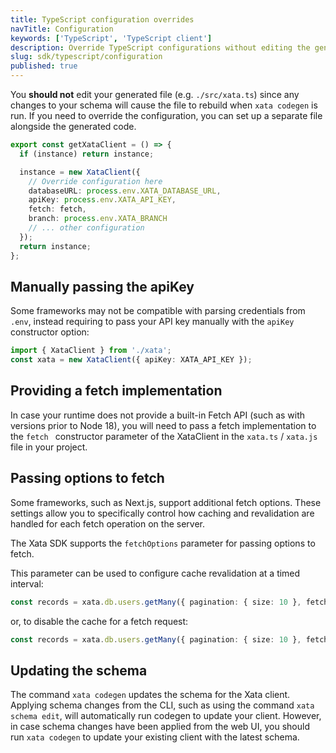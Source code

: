 ```yaml
---
title: TypeScript configuration overrides
navTitle: Configuration
keywords: ['TypeScript', 'TypeScript client']
description: Override TypeScript configurations without editing the generated file
slug: sdk/typescript/configuration
published: true
---
```


You **should not** edit your generated file (e.g. `./src/xata.ts`) since any changes to your schema will cause the file to rebuild when `xata codegen` is run. If you need to override the configuration, you can set up a separate file alongside the generated code.

```ts
export const getXataClient = () => {
  if (instance) return instance;

  instance = new XataClient({
    // Override configuration here
    databaseURL: process.env.XATA_DATABASE_URL,
    apiKey: process.env.XATA_API_KEY,
    fetch: fetch,
    branch: process.env.XATA_BRANCH
    // ... other configuration
  });
  return instance;
};
```

## Manually passing the apiKey

Some frameworks may not be compatible with parsing credentials from `.env`, instead requiring to pass your API key manually with the `apiKey` constructor option:

```ts
import { XataClient } from './xata';
const xata = new XataClient({ apiKey: XATA_API_KEY });
```

## Providing a fetch implementation

In case your runtime does not provide a built-in Fetch API (such as with versions prior to Node 18), you will need to pass a fetch implementation to the `fetch ` constructor parameter of the XataClient in the `xata.ts` / `xata.js `file in your project.

## Passing options to fetch

Some frameworks, such as Next.js, support additional fetch options. These settings allow you to specifically control how caching and revalidation are handled for each fetch operation on the server.

The Xata SDK supports the `fetchOptions` parameter for passing options to fetch.

This parameter can be used to configure cache revalidation at a timed interval:

```ts
const records = xata.db.users.getMany({ pagination: { size: 10 }, fetchOptions: { next: { revalidate: '3060' } } });
```

or, to disable the cache for a fetch request:

```ts
const records = xata.db.users.getMany({ pagination: { size: 10 }, fetchOptions: { cache: 'no-store' } });
```

## Updating the schema

The command `xata codegen` updates the schema for the Xata client. Applying schema changes from the CLI, such as using the command `xata schema edit`, will automatically run codegen to update your client. However, in case schema changes have been applied from the web UI, you should run `xata codegen` to update your existing client with the latest schema.
